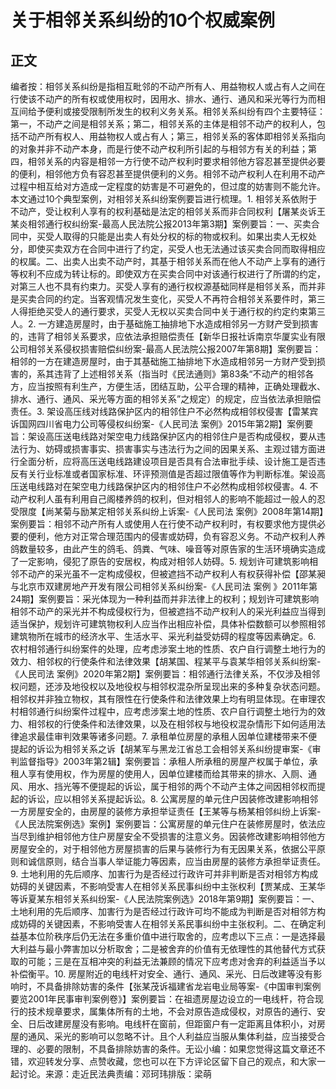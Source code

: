 # 关于相邻关系纠纷的10个权威案例
## 正文
编者按：相邻关系纠纷是指相互毗邻的不动产所有人、用益物权人或占有人之间在行使该不动产的所有权或使用权时，因用水、排水、通行、通风和采光等行为而相互间给予便利或接受限制所发生的权利义务关系。相邻关系纠纷有四个主要特征：第一，不动产之间是相邻关系；第二，相邻关系的主体是相邻不动产的权利人，包括不动产所有权人、用益物权人或占有人；第三，相邻关系的客体即相邻关系指向的对象并非不动产本身，而是行使不动产权利所引起的与相邻方有关的利益；第四，相邻关系的内容是相邻一方行使不动产权利时要求相邻他方容忍甚至提供必要的便利，相邻他方负有容忍甚至提供便利的义务。相邻不动产权利人在利用不动产过程中相互给对方造成一定程度的妨害是不可避免的，但过度的妨害则不能允许。本文通过10个典型案例，对相邻关系纠纷案例要旨进行梳理。1. 相邻关系依附于不动产，受让权利人享有的权利基础是法定的相邻关系而非合同权利【屠某炎诉王某炎相邻通行权纠纷案-最高人民法院公报2013年第3期】案例要旨：一、买卖合同中，买受人取得的只能是出卖人有处分权的标的物或权利。如果出卖人无权处分，即使买卖双方在合同中进行了约定，买受人也无法通过该买卖合同而取得相应的权属。二、出卖人出卖不动产时，其基于相邻关系而在他人不动产上享有的通行等权利不应成为转让标的。即使双方在买卖合同中对该通行权进行了所谓的约定，对第三人也不具有约束力。买受人享有的通行权权源基础同样是相邻关系，而并非是买卖合同的约定。当客观情况发生变化，买受人不再符合相邻关系要件时，第三人得拒绝买受人的通行要求，买受人无权以买卖合同中关于通行权的约定约束第三人。2. 一方建造房屋时，由于基础施工抽排地下水造成相邻另一方财产受到损害的，违背了相邻关系要求，应依法承担赔偿责任【新华日报社诉南京华厦实业有限公司相邻关系侵权损害赔偿纠纷案-最高人民法院公报2007年第8期】案例要旨：相邻的一方在建造房屋时，由于其基础施工抽排地下水造成相邻另一方财产受到损害的，系其违背了上述相邻关系（指当时《民法通则》第83条“不动产的相邻各方，应当按照有利生产，方便生活，团结互助，公平合理的精神，正确处理截水、排水、通行、通风、采光等方面的相邻关系”之规定）的规定，应当依法承担赔偿责任。3. 架设高压线对线路保护区内的相邻住户不必然构成相邻权侵害【雷某宾诉国网四川省电力公司等侵权纠纷案-《人民司法 案例》2015年第2期】案例要旨：架设高压送电线路对架空电力线路保护区内的相邻住户是否构成侵权，要从违法行为、妨碍或损害事实、损害事实与违法行为之间的因果关系、主观过错方面进行全面分析，应将高压送电线路建设项目是否具有合法审批手续、设计施工是否违反有关行业标准或者国家标准、环评预测值是否超过限值等作为判断标准。架设高压送电线路对在架空电力线路保护区内的相邻住户不必然构成相邻权侵害。4. 不动产权利人虽有利用自己阁楼养鸽的权利，但对相邻人的影响不能超过一般人的忍受限度【尚某菊与励某定相邻关系纠纷上诉案-《人民司法 案例》2008年第14期】案例要旨：相邻不动产所有人或使用人在行使不动产权利时，有权要求他方提供必要的便利，他方对正常合理范围内的侵害或妨碍，负有容忍义务。不动产权利人养鸽数量较多，由此产生的鸽毛、鸽粪、气味、噪音等对原告家的生活环境确实造成了一定影响，侵犯了原告的安居权，构成对相邻人妨碍。5. 规划许可建筑影响相邻不动产的采光虽不一定构成侵权，但被遮挡不动产权利人有权获得补偿【邵某昶与北京市双建房地产开发有限公司相邻关系纠纷案-《人民司法 案例 》2011年第24期】案例要旨：采光体现为一种利益而并非法律上的权利；规划许可建筑影响相邻不动产的采光并不构成侵权行为，但被遮挡不动产权利人的采光利益应当得到适当保护，规划许可建筑物权利人应当作出相应补偿，具体补偿数额可以参照相邻建筑物所在城市的经济水平、生活水平、采光利益受妨碍的程度等因素确定。6. 农村相邻通行纠纷案件的处理，应考虑涉案土地的性质、农户自行调整土地行为的效力、相邻权的行使条件和法律效果【胡某国、程某平与袁某华相邻关系纠纷案-《人民司法 案例》2020年第2期】案例要旨：相邻通行法律关系，不仅涉及相邻权问题，还涉及地役权以及地役权与相邻权混杂所呈现出来的多种复杂状态问题。相邻权并非独立物权，其有限性在行使条件和法律效果上均有明显体现。在审理农村相邻通行纠纷案件过程中，应考虑涉案土地的性质、农户自行调整土地行为的效力、相邻权的行使条件和法律效果，以及在相邻权与地役权混杂情形下如何适用法律追求最佳审判效果等诸多问题。7. 承租单位房屋的承租人因单位建楼带来不便提起的诉讼为相邻关系之诉【胡某军与黑龙江省总工会相邻关系纠纷提审案-《审判监督指导》2003年第2辑】案例要旨：承租人所承租的房屋产权属于单位，承租人享有使用权，作为房屋的使用人，因单位建楼而给其带来的排水、入厕、通风、用水、挡光等不便提起的诉讼，属于相邻的两个不动产主体之间因相邻权而提起的诉讼，应以相邻关系提起诉讼。8. 公寓房屋的单元住户因装修改建影响相邻一方房屋安全的，由房屋的装修方承担举证责任【王某等与杨某相邻纠纷上诉案-《人民法院案例选》案例】案例要旨：公寓房屋的单元住户在装修房屋时，依法应当尽到维护相邻他方住户房屋安全不受损害的注意义务。因装修改建影响相邻他方房屋安全的，对于相邻他方房屋损害的后果与装修行为有无因果关系，依据公平原则和诚信原则，结合当事人举证能力等因素，应当由房屋的装修方承担举证责任。9. 土地利用的先后顺序、加害行为是否经过行政许可并非判断是否对相邻方构成妨碍的关键因素，不影响受害人在相邻关系民事纠纷中主张权利【贾某成、王某华等诉夏某东相邻关系纠纷案-《人民法院案例选》2018年第9期】案例要旨：一、土地利用的先后顺序、加害行为是否经过行政许可均不能成为判断是否对相邻方构成妨碍的关键因素，不影响受害人在相邻关系民事纠纷中主张权利。二、在确定利益基本位阶秩序后仍无法在多重价值中进行取舍的，应考虑以下三点：一是选择最大利益与最小弊害加以分析取舍；二是被舍弃的价值有无依理性的其他替代方式获取的可能；三是在互相冲突的利益无法兼顾的情况下应考虑对舍弃的利益适当予以补偿衡平。10. 房屋附近的电线杆对安全、通行、通风、采光、日后改建等没有影响时，不具备排除妨害的条件【张某茂诉福建省龙岩电业局等案-《中国审判案例要览2001年民事审判案例卷》】案例要旨：在祖遗房屋边设立的一电线杆，符合现行的技术规章要求，属集体所有的土地，不会对原告造成侵权，对原告的通行、安全、日后改建房屋没有影响。电线杆在窗前，但距窗户有一定距离且体积小，对房屋的通风、采光的影响可以忽略不计。且个人利益应当服从集体利益，应当接受合理的、必要的限制，不具备排除妨害的条件。无讼小编：如果您觉得这篇文章还不错，欢迎转发分享、点赞收藏，您也可以在下方评论区留下自己的观点，和大家一起讨论。来源：走近民法典责编：邓珂玮排版：梁萌